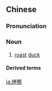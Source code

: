 {{also|烤鸭}}
==Chinese==
{{zh-forms|s=烤鸭}}

===Pronunciation===
{{zh-pron
|m=kǎoyā
|c=haau1 aap3,haau1 aap3-2
|cat=n
}}

===Noun===
{{zh-noun}}

# [[roast]] [[duck]]
#: {{zh-x|^北京.烤鴨|[[Peking duck]]}}

====Derived terms====
{{zh-der|北京烤鴨}}

{{zh-cat|Meats}}

[[ja:烤鴨]]